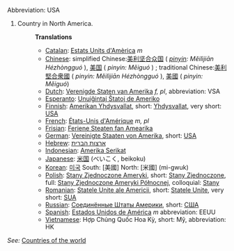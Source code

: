 Abbreviation: USA

# Country in North America.
#:'''Translations'''
#:*[[Catalan]]: [[Estats Units d'Amèrica]] ''m''
#:*[[Chinese]]: simplified Chinese:[[美利坚合众国]] ( ''[[pinyin]]: Měilìjiān Hézhòngguó'' ), [[美国]] ( ''pinyin: Měiguó'' ) ; traditional Chinese:[[美利堅合衆國]] ( ''pinyin: Měilìjiān Hézhòngguó'' ), [[美國]] ( ''pinyin: Měiguó'') 
#:*[[Dutch]]: [[Verenigde Staten van Amerika]] ''f, pl'', abbreviation: VSA
#:*[[Esperanto]]: [[Unuiĝintaj Ŝtatoj de Ameriko]]
#:*[[Finnish]]: [[Amerikan Yhdysvallat]], short: [[Yhdysvallat]], very short: [[USA]]
#:*[[French]]: [[États-Unis d'Amérique]] ''m, pl''
#:*[[Frisian]]: [[Feriene Steaten fan Amearika]]
#:*[[German]]: [[Vereinigte Staaten von Amerika]], short: [[USA]]
#:*[[Hebrew]]: [[ארצות הברית]]
#:*[[Indonesian]]: [[Amerika Serikat]]
#:*[[Japanese]]: [[米国]] (べいこく, beikoku)
#:*[[Korean]]: [[미국]] South: [美國] North: [米國] (mi-gwuk)
#:*[[Polish]]: [[Stany Zjednoczone Ameryki]], short: [[Stany Zjednoczone]], full: [[Stany Zjednoczone Ameryki Północnej]], colloquial: [[Stany]]
#:*[[Romanian]]: [[Statele Unite ale Americii]], short: [[Statele Unite]], very short: [[SUA]]
#:*[[Russian]]: [[Соединённые Штаты Америки]], short: [[США]]
#:*[[Spanish]]: [[Estados Unidos de América]] ''m'' abbreviation: EEUU
#:*[[Vietnamese]]: Hợp Chủng Quốc Hoa Kỳ, short: Mỹ, abbreviation: HK
''See:'' [[Countries of the world]]
